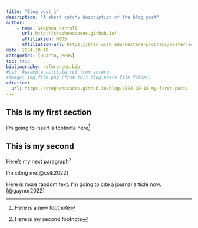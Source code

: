 ```yaml
---
title: "Blog post 1"
description: "A short catchy description of the blog post"
author: 
    - name: Stephen Carroll
      url: http://stephenccodes.github.io/
      affiliation: MEDS
      affiliation-url: https://bren.ucsb.edu/masters-programs/master-environmental-data-science/academics-meds-program
date: 2024-10-18
categories: [Quarto, MEDS]
toc: true
bibliography: references.bib
#csl: #example cslstyle.csl from zotero
#image: img_file.png (from this blog_posts file folder)
citation: 
  url: https://stephenccodes.github.io/blog/2024-10-18-my-first-post/
---
```


## This is my first section

I'm going to insert a footnote here[^1]

[^1]: Here is a new footnote

## This is my second

Here's my next paragraph[^2]

[^2]: Here is my second footnote

I'm citing me[@csik2022]

Here is more random text. I'm going to cite a journal article now.[@gaynor2022]
